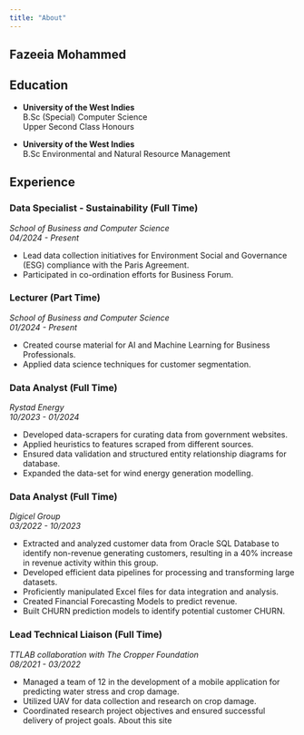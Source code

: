 ```yaml
---
title: "About"
---
```

## Fazeeia Mohammed
## Education

- **University of the West Indies**  
  B.Sc (Special) Computer Science  
  Upper Second Class Honours

- **University of the West Indies**  
  B.Sc Environmental and Natural Resource Management

## Experience

### Data Specialist - Sustainability (Full Time)  
*School of Business and Computer Science*  
*04/2024 - Present*

- Lead data collection initiatives for Environment Social and Governance (ESG) compliance with the Paris Agreement.
- Participated in co-ordination efforts for Business Forum.

### Lecturer (Part Time)  
*School of Business and Computer Science*  
*01/2024 - Present*

- Created course material for AI and Machine Learning for Business Professionals.
- Applied data science techniques for customer segmentation.

### Data Analyst (Full Time)  
*Rystad Energy*  
*10/2023 - 01/2024*

- Developed data-scrapers for curating data from government websites.
- Applied heuristics to features scraped from different sources.
- Ensured data validation and structured entity relationship diagrams for database.
- Expanded the data-set for wind energy generation modelling.

### Data Analyst (Full Time)  
*Digicel Group*  
*03/2022 - 10/2023*

- Extracted and analyzed customer data from Oracle SQL Database to identify non-revenue generating customers, resulting in a 40% increase in revenue activity within this group.
- Developed efficient data pipelines for processing and transforming large datasets.
- Proficiently manipulated Excel files for data integration and analysis.
- Created Financial Forecasting Models to predict revenue.
- Built CHURN prediction models to identify potential customer CHURN.

### Lead Technical Liaison (Full Time)  
*TTLAB collaboration with The Cropper Foundation*  
*08/2021 - 03/2022*

- Managed a team of 12 in the development of a mobile application for predicting water stress and crop damage.
- Utilized UAV for data collection and research on crop damage.
- Coordinated research project objectives and ensured successful delivery of project goals.
About this site
